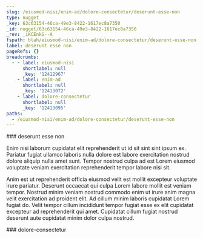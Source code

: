 ```yaml
---
slug: /eiusmod-nisi/enim-ad/dolore-consectetur/deserunt-esse-non
type: nugget
_key: 63c63154-46ca-49e3-8422-1617ec8a7350
_id: nugget/63c63154-46ca-49e3-8422-1617ec8a7350
_rev: _iKCEnkG--A
fspath: blah/eiusmod-nisi/enim-ad/dolore-consectetur/deserunt-esse-non.md
label: deserunt esse non
pageRefs: {}
breadcrumbs:
  - - label: eiusmod-nisi
      shortlabel: null
      _key: '12412967'
    - label: enim-ad
      shortlabel: null
      _key: '12413072'
    - label: dolore-consectetur
      shortlabel: null
      _key: '12413095'
paths:
  - /eiusmod-nisi/enim-ad/dolore-consectetur/deserunt-esse-non
---
```


<NuggetArea>
<Nugget slug="/eiusmod-nisi/enim-ad/dolore-consectetur/deserunt-esse-non" type="nugget" _key="63c63154-46ca-49e3-8422-1617ec8a7350" _id="nugget/63c63154-46ca-49e3-8422-1617ec8a7350" _rev="_iKCEnkG--A" fspath="blah/eiusmod-nisi/enim-ad/dolore-consectetur/deserunt-esse-non.md" label="deserunt esse non" paths="/eiusmod-nisi/enim-ad/dolore-consectetur/deserunt-esse-non">
<NuggetBody>
### deserunt esse non

Enim nisi laborum cupidatat elit reprehenderit ut id sit sint sint ipsum ex. Pariatur fugiat ullamco laboris nulla dolore est labore exercitation nostrud dolore aliquip nulla amet sunt. Tempor nostrud culpa ad est Lorem eiusmod voluptate veniam exercitation reprehenderit tempor labore nisi sit.

Anim est ut reprehenderit officia eiusmod velit est mollit excepteur voluptate irure pariatur. Deserunt occaecat qui culpa Lorem labore mollit est veniam tempor. Nostrud minim veniam nostrud commodo enim ut irure anim magna velit exercitation ad proident elit. Ad cillum minim laboris cupidatat Lorem fugiat do. Velit tempor cillum incididunt tempor fugiat esse ex elit cupidatat excepteur ad reprehenderit qui amet. Cupidatat cillum fugiat nostrud deserunt aute cupidatat minim dolor culpa nostrud.

</NuggetBody>
<Breadcrumbs>
<Crumbs>
<Crumb _key="12412967" label="eiusmod-nisi" /><Crumb _key="12413072" label="enim-ad" /><Crumb _key="12413095" label="dolore-consectetur" />
</Crumbs>
</Breadcrumbs>
</Nugget>

<NuggetsInbound>
</NuggetsInbound>
<NuggetsOutbound>
</NuggetsOutbound>
</NuggetArea>
<PassagesInbound>
<Passage direction="inbound" type="passage" _key="12413095" _id="passage/12413095" _rev="_iKCEnkG--_" label="dolore-consectetur" passage="dolore-consectetur" fspath="blah/eiusmod-nisi/enim-ad/dolore-consectetur" paths="/eiusmod-nisi/enim-ad/dolore-consectetur" slug="/eiusmod-nisi/enim-ad/dolore-consectetur">
<NuggetBody>
### dolore-consectetur

</NuggetBody>
<Breadcrumbs>
<Crumbs>
<Crumb _key="12412967" label="eiusmod-nisi" /><Crumb _key="12413072" label="enim-ad" />
</Crumbs>
</Breadcrumbs>
</Passage>

</PassagesInbound>
<PassagesOutbound>
</PassagesOutbound>